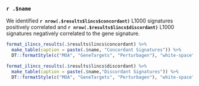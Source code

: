 ### `r .$name`

We identified **`r nrow(.$results$lincs$concordant)`** L1000 signatures positively correlated and **`r nrow(.$results$lincs$discordant)`** L1000 signatures negatively correlated to the gene signature.

```r

format_ilincs_results(.$results$lincs$concordant) %>%
  make_table(caption = paste(.$name, "Concordant Signatures")) %>%
  DT::formatStyle(c("MOA", "GeneTargets", "Perturbagen"), "white-space" = "nowrap")

format_ilincs_results(.$results$lincs$discordant) %>%
  make_table(caption = paste(.$name,"Discordant Signatures")) %>%
  DT::formatStyle(c("MOA", "GeneTargets", "Perturbagen"), "white-space" = "nowrap")

```